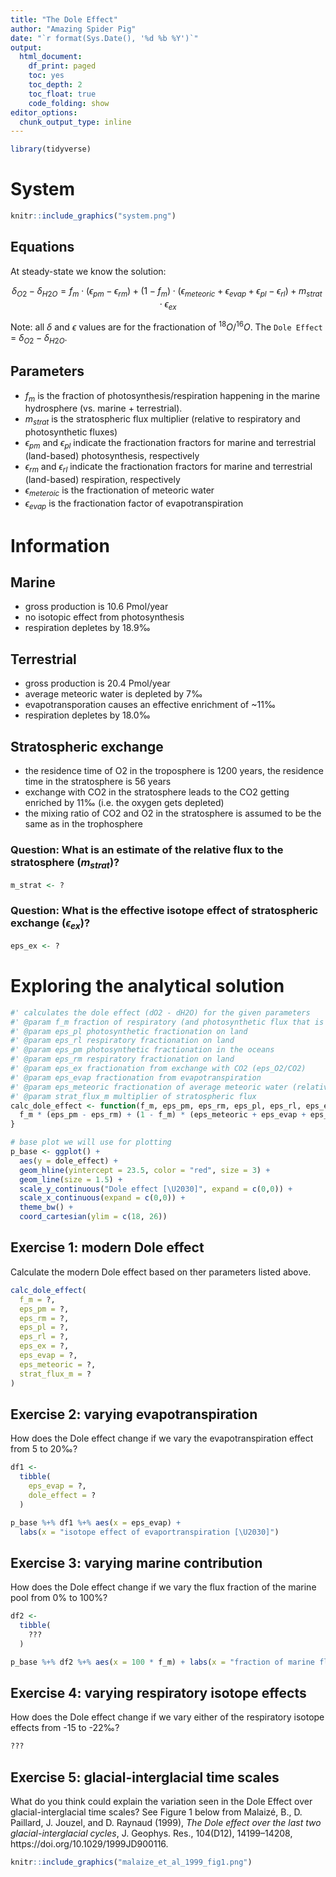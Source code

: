 ```yaml
---
title: "The Dole Effect"
author: "Amazing Spider Pig"
date: "`r format(Sys.Date(), '%d %b %Y')`"
output:
  html_document: 
    df_print: paged
    toc: yes
    toc_depth: 2
    toc_float: true
    code_folding: show
editor_options:
  chunk_output_type: inline
---
```



```r
library(tidyverse)
```

# System

```r
knitr::include_graphics("system.png") 
```


## Equations

At steady-state we know the solution:

$$
\delta_{O2} - \delta_{H2O} = f_m \cdot (\epsilon_{pm} - \epsilon_{rm}) + (1-f_m)\cdot (\epsilon_{meteoric} + \epsilon_{evap} + \epsilon_{pl} - \epsilon_{rl}) + m_{strat}\cdot \epsilon_{ex}
$$

Note: all $\delta$ and $\epsilon$ values are for the fractionation of $^{18}O/^{16}O$. The `Dole Effect` = $\delta_{O2} - \delta_{H2O}$.

## Parameters

 - $f_m$ is the fraction of photosynthesis/respiration happening in the marine hydrosphere (vs. marine + terrestrial).
 - $m_{strat}$ is the stratospheric flux multiplier (relative to respiratory and photosynthetic fluxes)
 - $\epsilon_{pm}$ and $\epsilon_{pl}$ indicate the fractionation fractors for marine and terrestrial (land-based) photosynthesis, respectively
 - $\epsilon_{rm}$ and $\epsilon_{rl}$ indicate the fractionation fractors for marine and terrestrial (land-based) respiration, respectively
 - $\epsilon_{meteroic}$ is the fractionation of meteoric water
 - $\epsilon_{evap}$ is the fractionation factor of evapotranspiration

# Information

## Marine

 - gross production is 10.6 Pmol/year
 - no isotopic effect from photosynthesis
 - respiration depletes by 18.9‰
 
## Terrestrial

 - gross production is 20.4 Pmol/year
 - average meteoric water is depleted by 7‰
 - evapotransporation causes an effective enrichment of ~11‰
 - respiration depletes by 18.0‰

## Stratospheric exchange

 - the residence time of O2 in the troposphere is 1200 years, the residence time in the stratosphere is 56 years
 - exchange with CO2 in the stratosphere leads to the CO2 getting enriched by 11‰ (i.e. the oxygen gets depleted)
 - the mixing ratio of CO2 and O2 in the stratosphere is assumed to be the same as in the trophosphere

### Question: What is an estimate of the relative flux to the stratosphere ($m_{strat}$)?

```r
m_strat <- ?
```


### Question: What is the effective isotope effect of stratospheric exchange ($\epsilon_{ex}$)?

```r
eps_ex <- ?
```


# Exploring the analytical solution

```r
#' calculates the dole effect (dO2 - dH2O) for the given parameters
#' @param f_m fraction of respiratory (and photosynthetic flux that is marine)
#' @param eps_pl photosynthetic fractionation on land 
#' @param eps_rl respiratory fractionation on land
#' @param eps_pm photosynthetic fractionation in the oceans 
#' @param eps_rm respiratory fractionation on land
#' @param eps_ex fractionation from exchange with CO2 (eps_O2/CO2)
#' @param eps_evap fractionation from evapotranspiration
#' @param eps_meteoric fractionation of average meteoric water (relative to ocean)
#' @param strat_flux_m multiplier of stratospheric flux
calc_dole_effect <- function(f_m, eps_pm, eps_rm, eps_pl, eps_rl, eps_ex, eps_evap, eps_meteoric, strat_flux_m) {
  f_m * (eps_pm - eps_rm) + (1 - f_m) * (eps_meteoric + eps_evap + eps_pl - eps_rl) + strat_flux_m * eps_ex
}

# base plot we will use for plotting
p_base <- ggplot() + 
  aes(y = dole_effect) +
  geom_hline(yintercept = 23.5, color = "red", size = 3) +
  geom_line(size = 1.5) +
  scale_y_continuous("Dole effect [\U2030]", expand = c(0,0)) +
  scale_x_continuous(expand = c(0,0)) +
  theme_bw() +
  coord_cartesian(ylim = c(18, 26))
```

## Exercise 1: modern Dole effect

Calculate the modern Dole effect based on ther parameters listed above.

```r
calc_dole_effect(
  f_m = ?,
  eps_pm = ?,
  eps_rm = ?,
  eps_pl = ?,
  eps_rl = ?,
  eps_ex = ?,
  eps_evap = ?,
  eps_meteoric = ?,
  strat_flux_m = ?
)
```

## Exercise 2: varying evapotranspiration

How does the Dole effect change if we vary the evapotranspiration effect from 5 to 20‰?

```r
df1 <- 
  tibble(
    eps_evap = ?,
    dole_effect = ?
  ) 

p_base %+% df1 %+% aes(x = eps_evap) + 
  labs(x = "isotope effect of evaportranspiration [\U2030]")
```

## Exercise 3: varying marine contribution

How does the Dole effect change if we vary the flux fraction of the marine pool from 0% to 100%?

```r
df2 <- 
  tibble(
    ???
  ) 

p_base %+% df2 %+% aes(x = 100 * f_m) + labs(x = "fraction of marine flux [%]")
```

## Exercise 4: varying respiratory isotope effects

How does the Dole effect change if we vary either of the respiratory isotope effects from -15 to -22‰?


```r
???
```

## Exercise 5: glacial-interglacial time scales

What do you think could explain the variation seen in the Dole Effect over glacial-interglacial time scales? See Figure 1 below from Malaizé, B., D. Paillard, J. Jouzel, and D. Raynaud (1999), *The Dole effect over the last two glacial-interglacial cycles*, J. Geophys. Res., 104(D12), 14199–14208, https://doi.org/10.1029/1999JD900116.

```r
knitr::include_graphics("malaize_et_al_1999_fig1.png")
```




